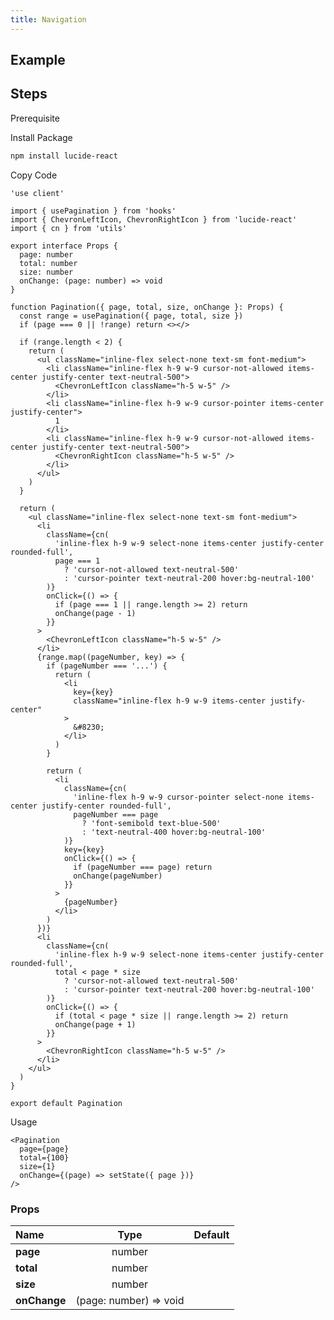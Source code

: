 ```yaml
---
title: Navigation
---
```


## Example

<Storybook url="https://workshop.kidow.me/?path=/docs/components-pagination-v1--docs" />

## Steps

<Steps>

<Step>Prerequisite</Step>

<Blocks>
  <ModalBlock icon="hooks" name="usePagination" slug="/hooks/use-pagination" />
  <ModalBlock icon="utils" name="cn" slug="/utils/cn" />
</Blocks>

<Step>Install Package</Step>

```bash
npm install lucide-react
```

<Step>Copy Code</Step>

```tsx title="components/Pagination/index.tsx"
'use client'

import { usePagination } from 'hooks'
import { ChevronLeftIcon, ChevronRightIcon } from 'lucide-react'
import { cn } from 'utils'

export interface Props {
  page: number
  total: number
  size: number
  onChange: (page: number) => void
}

function Pagination({ page, total, size, onChange }: Props) {
  const range = usePagination({ page, total, size })
  if (page === 0 || !range) return <></>

  if (range.length < 2) {
    return (
      <ul className="inline-flex select-none text-sm font-medium">
        <li className="inline-flex h-9 w-9 cursor-not-allowed items-center justify-center text-neutral-500">
          <ChevronLeftIcon className="h-5 w-5" />
        </li>
        <li className="inline-flex h-9 w-9 cursor-pointer items-center justify-center">
          1
        </li>
        <li className="inline-flex h-9 w-9 cursor-not-allowed items-center justify-center text-neutral-500">
          <ChevronRightIcon className="h-5 w-5" />
        </li>
      </ul>
    )
  }

  return (
    <ul className="inline-flex select-none text-sm font-medium">
      <li
        className={cn(
          'inline-flex h-9 w-9 select-none items-center justify-center rounded-full',
          page === 1
            ? 'cursor-not-allowed text-neutral-500'
            : 'cursor-pointer text-neutral-200 hover:bg-neutral-100'
        )}
        onClick={() => {
          if (page === 1 || range.length >= 2) return
          onChange(page - 1)
        }}
      >
        <ChevronLeftIcon className="h-5 w-5" />
      </li>
      {range.map((pageNumber, key) => {
        if (pageNumber === '...') {
          return (
            <li
              key={key}
              className="inline-flex h-9 w-9 items-center justify-center"
            >
              &#8230;
            </li>
          )
        }

        return (
          <li
            className={cn(
              'inline-flex h-9 w-9 cursor-pointer select-none items-center justify-center rounded-full',
              pageNumber === page
                ? 'font-semibold text-blue-500'
                : 'text-neutral-400 hover:bg-neutral-100'
            )}
            key={key}
            onClick={() => {
              if (pageNumber === page) return
              onChange(pageNumber)
            }}
          >
            {pageNumber}
          </li>
        )
      })}
      <li
        className={cn(
          'inline-flex h-9 w-9 select-none items-center justify-center rounded-full',
          total < page * size
            ? 'cursor-not-allowed text-neutral-500'
            : 'cursor-pointer text-neutral-200 hover:bg-neutral-100'
        )}
        onClick={() => {
          if (total < page * size || range.length >= 2) return
          onChange(page + 1)
        }}
      >
        <ChevronRightIcon className="h-5 w-5" />
      </li>
    </ul>
  )
}

export default Pagination
```

<Step>Usage</Step>

```tsx
<Pagination
  page={page}
  total={100}
  size={1}
  onChange={(page) => setState({ page })}
/>
```

</Steps>

### Props

| Name                     |          Type          | Default |
| :----------------------- | :--------------------: | :-----: |
| **page**<Required />     |         number         |         |
| **total**<Required />    |         number         |         |
| **size**<Required />     |         number         |         |
| **onChange**<Required /> | (page: number) => void |         |
